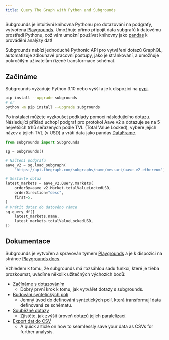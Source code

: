 ```yaml
---
title: Query The Graph with Python and Subgrounds
---
```


Subgrounds je intuitivní knihovna Pythonu pro dotazování na podgrafy, vytvořená [Playgrounds](https://playgrounds.network/). Umožňuje přímo připojit data subgrafů k datovému prostředí Pythonu, což vám umožní používat knihovny jako [pandas](https://pandas.pydata.org/) k provádění analýzy dat!

Subgrounds nabízí jednoduché Pythonic API pro vytváření dotazů GraphQL, automatizuje zdlouhavé pracovní postupy, jako je stránkování, a umožňuje pokročilým uživatelům řízené transformace schémat.

## Začínáme

Subgrounds vyžaduje Python 3.10 nebo vyšší a je k dispozici na [pypi](https://pypi.org/project/subgrounds/).

```bash
pip install --upgrade subgrounds
# or
python -m pip install --upgrade subgrounds
```

Po instalaci můžete vyzkoušet podklady pomocí následujícího dotazu. Následující příklad uchopí podgraf pro protokol Aave v2 a dotazuje se na 5 největších trhů seřazených podle TVL (Total Value Locked), vybere jejich název a jejich TVL (v USD) a vrátí data jako pandas [DataFrame](https://pandas.pydata.org/pandas-docs/dev/reference/api/pandas.DataFrame.html#pandas.DataFrame).

```python
from subgrounds import Subgrounds

sg = Subgrounds()

# Načtení podgrafu
aave_v2 = sg.load_subgraph(
    "https://api.thegraph.com/subgraphs/name/messari/aave-v2-ethereum")

# Sestavte dotaz
latest_markets = aave_v2.Query.markets(
    orderBy=aave_v2.Market.totalValueLockedUSD,
    orderDirection="desc",
    first=5,
)
# Vrátit dotaz do datového rámce
sg.query_df([
    latest_markets.name,
    latest_markets.totalValueLockedUSD,
])
```

## Dokumentace

Subgrounds je vytvořen a spravován týmem [Playgrounds](https://playgrounds.network/) a je k dispozici na stránce [Playgrounds docs](https://docs.playgrounds.network/subgrounds).

Vzhledem k tomu, že subgrounds má rozsáhlou sadu funkcí, které je třeba prozkoumat, uvádíme několik užitečných výchozích bodů:

- [Začínáme s dotazováním](https://docs.playgrounds.network/subgrounds/getting_started/basics/)
  - Dobrý první krok k tomu, jak vytvářet dotazy s subgrounds.
- [Budování syntetických polí](https://docs.playgrounds.network/subgrounds/getting_started/synthetic_fields/)
  - Jemný úvod do definování syntetických polí, která transformují data definovaná ze schématu.
- [Souběžné dotazy](https://docs.playgrounds.network/subgrounds/getting_started/async/)
  - Zjistěte, jak zvýšit úroveň dotazů jejich paralelizací.
- [Export dat do CSV](https://docs.playgrounds.network/subgrounds/faq/exporting/)
  - A quick article on how to seamlessly save your data as CSVs for further analysis.
